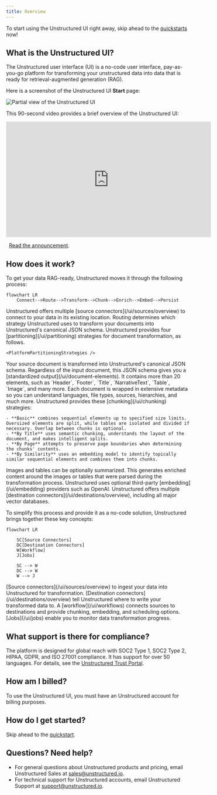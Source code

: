 ```yaml
---
title: Overview
---
```


<Tip>To start using the Unstructured UI right away, skip ahead to the [quickstarts](/ui/quickstart) now!</Tip>

## What is the Unstructured UI?

The Unstructured user interface (UI) is a no-code user interface, pay-as-you-go platform for transforming your unstructured data into data that is ready for retrieval-augmented generation (RAG). 

Here is a screenshot of the Unstructured UI **Start** page:

![Partial view of the Unstructured UI](/img/ui/Start-Screen-Partial.png)

This 90-second video provides a brief overview of the Unstructured UI:

<iframe
  width="560"
  height="315"
  src="https://www.youtube.com/embed/IVKcQDZa9Zc"
  title="YouTube video player"
  frameborder="0"
  allow="accelerometer; autoplay; clipboard-write; encrypted-media; gyroscope; picture-in-picture"
  allowfullscreen
></iframe>

<Icon icon="blog"/>&nbsp;&nbsp;[Read the announcement](https://unstructured.io/blog/introducing-unstructured-platform-the-enterprise-etl-platform-for-the-genai-tech-stackintroducing-unstructured-platform-beta-the-enterprise-etl-platform-for-the-genai-tech-stack).

## How does it work?

To get your data RAG-ready, Unstructured moves it through the following process:

```mermaid
flowchart LR
    Connect-->Route-->Transform-->Chunk-->Enrich-->Embed-->Persist
```


<Steps>
  <Step title="Connect">
    Unstructured offers multiple [source connectors](/ui/sources/overview) to connect to your data in its existing location.
  </Step>
  <Step title="Route">
    Routing determines which strategy Unstructured uses to transform your documents into Unstructured's canonical JSON schema. Unstructured provides four [partitioning](/ui/partitioning) strategies for document transformation, as follows.
    
    <PlatformPartitioningStrategies />
  </Step>
  <Step title="Transform"> 
    Your source document is transformed into Unstructured's canonical JSON schema. Regardless of the input document, this JSON schema gives you a [standardized output](/ui/document-elements). It contains more than 20 elements, such as `Header`, `Footer`, `Title`, `NarrativeText`, `Table`, `Image`, and many more. Each document is wrapped in extensive metadata so you can understand languages, file types, sources, hierarchies, and much more.
  </Step>
    <Step title="Chunk"> 
    Unstructured provides these [chunking](/ui/chunking) strategies:
    
    - **Basic** combines sequential elements up to specified size limits. Oversized elements are split, while tables are isolated and divided if necessary. Overlap between chunks is optional.
    - **By Title** uses semantic chunking, understands the layout of the document, and makes intelligent splits.
    - **By Page** attempts to preserve page boundaries when determining the chunks' contents.
    - **By Similarity** uses an embedding model to identify topically similar sequential elements and combines them into chunks.

  </Step>
  <Step title="Enrich">
    Images and tables can be optionally summarized. This generates enriched content around the images or tables that were parsed during the transformation process.
  </Step>
  <Step title="Embed">
    Unstructured uses optional third-party [embedding](/ui/embedding) providers such as OpenAI.
  </Step>
  <Step title="Persist">
    Unstructured offers multiple [destination connectors](/ui/destinations/overview), including all major vector databases.
  </Step>
</Steps>

To simplify this process and provide it as a no-code solution, Unstructured brings together these key concepts:

```mermaid
flowchart LR
    
    SC[Source Connectors]
    DC[Destination Connectors]
    W[Workflow]
    J[Jobs]
    
    SC --> W
    DC --> W
    W --> J
```

<Steps>
  <Step title="Source Connectors">
    [Source connectors](/ui/sources/overview) to ingest your data into Unstructured for transformation.
  </Step>
  <Step title="Destination Connectors">
    [Destination connectors](/ui/destinations/overview) tell Unstructured where to write your transformed data to.
  </Step>
  <Step title="Workflow">
    A [workflow](/ui/workflows) connects sources to destinations and provide chunking, embedding, and scheduling options.
  </Step>
  <Step title="Jobs">
    [Jobs](/ui/jobs) enable you to monitor data transformation progress.
  </Step>
</Steps>

## What support is there for compliance?

The platform is designed for global reach with SOC2 Type 1, SOC2 Type 2, HIPAA, GDPR, and ISO 27001 compliance. It has support for over 50 languages. 
For details, see the [Unstructured Trust Portal](https://trust.unstructured.io/).

## How am I billed?

To use the Unstructured UI, you must have an Unstructured account for billing purposes.


<Pricing />

## How do I get started?

Skip ahead to the [quickstart](/ui/quickstart).

## Questions? Need help?

- For general questions about Unstructured products and pricing, email Unstructured Sales at [sales@unstructured.io](mailto:sales@unstructured.io).
- For technical support for Unstructured accounts, email Unstructured Support at [support@unstructured.io](mailto:support@unstructured.io).


